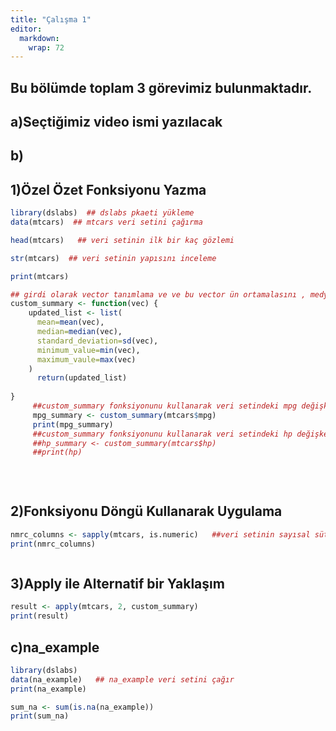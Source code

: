 ```yaml
---
title: "Çalışma 1"
editor: 
  markdown: 
    wrap: 72
---
```


## Bu bölümde toplam 3 görevimiz bulunmaktadır.

## a)Seçtiğimiz video ismi yazılacak

## b)

## 1)Özel Özet Fonksiyonu Yazma

```r
library(dslabs)  ## dslabs pkaeti yükleme
data(mtcars)  ## mtcars veri setini çağırma


```

```r
head(mtcars)   ## veri setinin ilk bir kaç gözlemi

```

```r
str(mtcars)  ## veri setinin yapısını inceleme

```

```r
print(mtcars)

```

```r
## girdi olarak vector tanımlama ve ve bu vector ün ortamalasını , medyanını , standart sapmasını ,minimumunu ve maksimumunu içeren liste döndürme
custom_summary <- function(vec) {   
    updated_list <- list(
      mean=mean(vec),
      median=median(vec),
      standard_deviation=sd(vec),
      minimum_value=min(vec),
      maximum_vaule=max(vec)
    )
      return(updated_list)
  
}
     ##custom_summary fonksiyonunu kullanarak veri setindeki mpg değişkeninin özet istatistiğini hesaplama
     mpg_summary <- custom_summary(mtcars$mpg)
     print(mpg_summary)
     ##custom_summary fonksiyonunu kullanarak veri setindeki hp değişkeninin özet istatistiğini hesaplasaydk aşağıdaki gibi olurdu
     ##hp_summary <- custom_summary(mtcars$hp)
     ##print(hp)
     
     
     

```

## 2)Fonksiyonu Döngü Kullanarak Uygulama

```r
nmrc_columns <- sapply(mtcars, is.numeric)   ##veri setinin sayısal sütunlarını belirleme
print(nmrc_columns)
```

```r

```

## 3)Apply ile Alternatif bir Yaklaşım

```r
result <- apply(mtcars, 2, custom_summary)
print(result)
```

## c)na_example

```r

library(dslabs)
data(na_example)   ## na_example veri setini çağır
print(na_example)


```

```r
sum_na <- sum(is.na(na_example))
print(sum_na)

```
